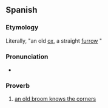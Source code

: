 ==Spanish==

===Etymology===
Literally, "an old [[ox]], a straight [[furrow]] {{gloss|it makes}}"

===Pronunciation===
* {{es-IPA|buéy viéjo, súrco derécho}}

===Proverb===
{{head|es|proverb}}

# [[a new broom sweeps clean, but an old broom knows the corners|an old broom knows the corners]]